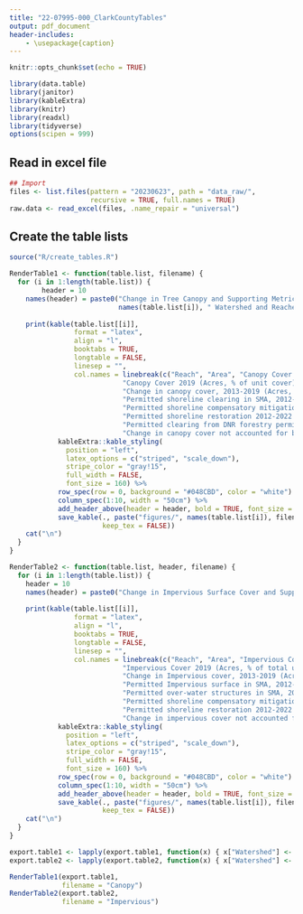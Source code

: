 ---
title: "22-07995-000_ClarkCountyTables"
output: pdf_document
header-includes:
    - \usepackage{caption}
---

\captionsetup[table]{labelformat=empty}
```{r setup, include=FALSE}
knitr::opts_chunk$set(echo = TRUE)
```

```{r import_packages, include=FALSE}
library(data.table)
library(janitor)
library(kableExtra)
library(knitr)
library(readxl)
library(tidyverse)
options(scipen = 999)
```

## Read in excel file

```{r read_data}
## Import
files <- list.files(pattern = "20230623", path = "data_raw/", 
                    recursive = TRUE, full.names = TRUE)
raw.data <- read_excel(files, .name_repair = "universal")
```

## Create the table lists

```{r create_tables}
source("R/create_tables.R")

```


```{r render_table1}

RenderTable1 <- function(table.list, filename) {
  for (i in 1:length(table.list)) {
        header = 10
    names(header) = paste0("Change in Tree Canopy and Supporting Metrics ",
                           names(table.list[i]), " Watershed and Reaches", sep = " ")
    
    print(kable(table.list[[i]],
                format = "latex",
                align = "l",
                booktabs = TRUE,
                longtable = FALSE,
                linesep = "",
                col.names = linebreak(c("Reach", "Area", "Canopy Cover 2013 (Acres, % of unit cover)",
                            "Canopy Cover 2019 (Acres, % of unit cover)", 
                            "Change in canopy cover, 2013-2019 (Acres, % of unit cover) ",
                            "Permitted shoreline clearing in SMA, 2012-2022 (Acres, % of change)",
                            "Permitted shoreline compensatory mitigation 2012-2022 (Acres, % of change)",
                            "Permitted shoreline restoration 2012-2022 (Acres, % of change)", 
                            "Permitted clearing from DNR forestry permits, 2013-2021 (Acres, % of change)",
                            "Change in canopy cover not accounted for by issued SMA permits and/or DNR clearing (Acres, % of change)"), align = "c")) %>%
            kableExtra::kable_styling(
              position = "left",
              latex_options = c("striped", "scale_down"),
              stripe_color = "gray!15",
              full_width = FALSE,
              font_size = 160) %>%
            row_spec(row = 0, background = "#048CBD", color = "white") %>%
            column_spec(1:10, width = "50cm") %>%
            add_header_above(header = header, bold = TRUE, font_size = 250) %>%
            save_kable(., paste("figures/", names(table.list[i]), filename, ".pdf", sep = ""), 
                       keep_tex = FALSE)) 
    cat("\n")
  }
}

```


```{r render_tables_function}

RenderTable2 <- function(table.list, header, filename) {
  for (i in 1:length(table.list)) {
    header = 10
    names(header) = paste0("Change in Impervious Surface Cover and Supporting Metrics ", names(table.list[i]), " Watershed and Reaches", sep = " ")
    
    print(kable(table.list[[i]],
                format = "latex",
                align = "l",
                booktabs = TRUE,
                longtable = FALSE,
                linesep = "",
                col.names = linebreak(c("Reach", "Area", "Impervious Cover 2013 (Acres, % of total unit)",
                            "Impervious Cover 2019 (Acres, % of total unit)", 
                            "Change in Impervious cover, 2013-2019 (Acres, % of unit cover)",
                            "Permitted Impervious surface in SMA, 2012-2022 (Acres, % of change)",
                            "Permitted over-water structures in SMA, 2012-2022 (Acres, % of change) ",
                            "Permitted shoreline compensatory mitigation 2012-2022 (Acres, % of change)", 
                            "Permitted shoreline restoration 2012-2022 (Acres, % of change)",
                            "Change in impervious cover not accounted for by issued SMA permits (Acres, % of change)"), align = "c")) %>%
            kableExtra::kable_styling(
              position = "left",
              latex_options = c("striped", "scale_down"),
              stripe_color = "gray!15",
              full_width = FALSE,
              font_size = 160) %>%
            row_spec(row = 0, background = "#048CBD", color = "white") %>%
            column_spec(1:10, width = "50cm") %>%
            add_header_above(header = header, bold = TRUE, font_size = 250) %>%
            save_kable(., paste("figures/", names(table.list[i]), filename, ".pdf", sep = ""), 
                       keep_tex = FALSE)) 
    cat("\n")
  }
}

```




```{r render_table2}
export.table1 <- lapply(export.table1, function(x) { x["Watershed"] <- NULL; x })
export.table2 <- lapply(export.table2, function(x) { x["Watershed"] <- NULL; x })
```


```{r}

RenderTable1(export.table1, 
             filename = "Canopy")
RenderTable2(export.table2,
             filename = "Impervious")
```
